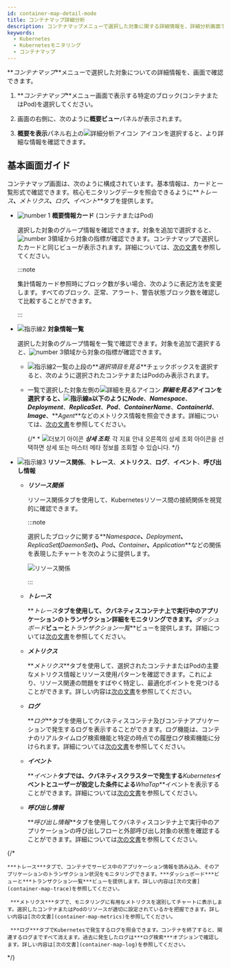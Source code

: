 ```yaml
---
id: container-map-detail-mode
title: コンテナマップ詳細分析
description: コンテナマップメニューで選択した対象に関する詳細情報を、詳細分析画面で確認できます。
keywords:
  - Kubernetes
  - Kubernetesモニタリング
  - コンテナマップ
---
```


**_コンテナマップ_**メニューで選択した対象についての詳細情報を、<Cmdname sid="BTN07712" className="uitext" />画面で確認できます。

1. **_コンテナマップ_**メニュー画面で表示する特定のブロック(コンテナまたはPod)を選択してください。 

2. 画面の右側に、次のように**概要ビュー**パネルが表示されます。 

   <ImgLang img='k8s-container-map-sum-select.png' desc='コンテナマップ要約' />

3. **概要を表示**パネル右上の![詳細分析アイコン](/img/ico-detail-mode.svg) <Cmdname sid="BTN07712" className="uitext" />アイコンを選択すると、より詳細な情報を確認できます。

## 基本画面ガイド

コンテナマップ<Cmdname sid="BTN07712" className="uitext" />画面は、次のように構成されています。基本情報は、カードと一覧形式で確認できます。核心モニタリングデータを照会できるように**_トレース_**、**_メトリクス_**、**_ログ_**、**_イベント_**タブを提供します。 

<ImgLang img='k8s-container-detail.png' desc='詳細分析画面' />

- ![number 1](/img/number-01.png) **概要情報カード** (コンテナまたはPod)

  選択した対象のグループ情報を確認できます。対象を追加で選択すると、![number 3](/img/number-03.png)領域から対象の指標が確認できます。コンテナマップで選択したカードと同じビューが表示されます。詳細については、[次の文書](container-map)を参照してください。

  :::note

  集計情報カード参照時にブロック数が多い場合、次のように表記方法を変更します。すべてのブロック、<span class='normal'>正常</span>、<span class='slow'>アラート</span>、<span class='vslow'>警告</span>状態ブロック数を確認して比較することができます。

  <ImgLang img='k8s-container-card-block.png' desc='ブロック数が多い場合は、集計情報カード' />

  :::

- ![指示線2](/img/number-02.png) **対象情報一覧**

  選択した対象のグループ情報を一覧で確認できます。対象を追加で選択すると、![number 3](/img/number-03.png)領域から対象の指標が確認できます。 

  - ![指示線2](/img/number-02.png)一覧の上段の**_選択項目を見る_**チェックボックスを選択すると、次のように選択されたコンテナまたはPodのみ表示されます。 

    <ImgLang img='k8s-container-detail-list-selected.png' desc='選択のみ表示' />

  - 一覧で選択した対象左側の![詳細を見るアイコン](/img/right-arrow.svg) **_詳細を見る_**アイコンを選択すると、![指示線a](/img/char-a.svg)以下のように**_Node_**、**_Namespace_**、**_Deployment_**、**_ReplicaSet_**、**_Pod_**、**_ContainerName_**、**_ContainerId_**、**_Image_**、**_Agent_**などのメトリクス情報を照会できます。詳細については、[次の文書](container-map-target-info)を参照してください。 

    {/* \* ![더보기 아이콘](/img/ico-more.svg) **_상세 조회_**: 각 지표 안내 오른쪽의 상세 조회 아이콘을 선택하면 상세 또는 마스터 메타 정보를 조회할 수 있습니다. */}

- ![指示線3](/img/number-03.png) **リソース関係**、**トレース**、**メトリクス**、**ログ**、**イベント**、**呼び出し情報**

  - **_リソース関係_**

    リソース関係タブを使用して、Kubernetesリソース間の接続関係を視覚的に確認できます。 

    :::note 

    選択したブロックに関する**_Namespace_**、**_Deployment_**、**_ReplicaSet_**(**_DaemonSet_**)、**_Pod_**、**_Container_**、**_Application_**などの関係を表現したチャートを次のように提供します。 

    ![リソース関係](/img/k8s-container-detail-rr-s.png)

    :::

  - **_トレース_** 

    **_トレース_**タブを使用して、クバネティスコンテナ上で実行中のアプリケーションのトランザクション詳細をモニタリングできます。**_ダッシュボード_**ビューと**_トランザクション一覧_**ビューを提供します。詳細については[次の文書](container-map-trace)を参照してください。

  - **_メトリクス_**

    **_メトリクス_**タブを使用して、選択されたコンテナまたはPodの主要なメトリクス情報とリソース使用パターンを確認できます。これにより、リソース関連の問題をすばやく特定し、最適化ポイントを見つけることができます。詳しい内容は[次の文書](container-map-metrics)を参照してください。

  - **_ログ_** 

    **_ログ_**タブを使用してクバネティスコンテナ及びコンテナアプリケーションで発生するログを表示することができます。ログ機能は、コンテナのリアルタイムログ検索機能と特定の時点での履歴ログ検索機能に分けられます。詳細については[次の文書](container-map-log)を参照してください。

  - **_イベント_** 

    **_イベント_**タブでは、クバネティスクラスターで発生する**_Kubernetes_**イベントとユーザーが設定した条件による**_WhaTap_**イベントを表示することができます。詳細については[次の文書](container-map-event)を参照してください。

  - **_呼び出し情報_**

    **_呼び出し情報_**タブを使用してクバネティスコンテナ上で実行中のアプリケーションの呼び出しフローと外部呼び出し対象の状態を確認することができます。詳細については[次の文書](container-map-call-information)を参照してください。

{/* 

```
***トレース***タブで、コンテナでサービス中のアプリケーション情報を読み込み、そのアプリケーションのトランザクション状況をモニタリングできます。***ダッシュボード***ビューと***トランザクション一覧***ビューを提供します。詳しい内容は[次の文書](container-map-trace)を参照してください。

 ***メトリクス***タブで、モニタリングに有用なメトリクスを選別してチャートに表示します。選択したコンテナまたはPodのリソースが適切に設定されているかを把握できます。詳しい内容は[次の文書](container-map-metrics)を参照してください。

 ***ログ***タブでKubernetesで発生するログを照会できます。コンテナを終了すると、関連するログまですべて消えます。過去に発生したログは***ログ検索***オプションで確認します。詳しい内容は[次の文書](container-map-log)を参照してください。
```

*/}

